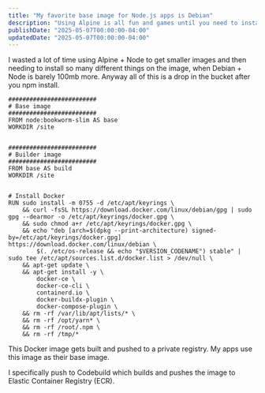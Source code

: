 ```yaml
---
title: "My favorite base image for Node.js apps is Debian"
description: "Using Alpine is all fun and games until you need to install something for which there is no prebuilt musl package, and now you need to install the entire universe & build it from source."
publishDate: "2025-05-07T00:00:00-04:00"
updatedDate: "2025-05-07T00:00:00-04:00"
---
```


I wasted a lot of time using Alpine + Node to get smaller images and then needing to install so many different things on the image, when Debian + Node is barely 100mb more. Anyway all of this is a drop in the bucket after you npm install.

```plaintext:Dockerfile showLineNumbers
#########################
# Base image
#########################
FROM node:bookworm-slim AS base
WORKDIR /site


#########################
# Builder image
#########################
FROM base AS build
WORKDIR /site


# Install Docker
RUN sudo install -m 0755 -d /etc/apt/keyrings \
    && curl -fsSL https://download.docker.com/linux/debian/gpg | sudo gpg --dearmor -o /etc/apt/keyrings/docker.gpg \
    && sudo chmod a+r /etc/apt/keyrings/docker.gpg \
    && echo "deb [arch=$(dpkg --print-architecture) signed-by=/etc/apt/keyrings/docker.gpg] https://download.docker.com/linux/debian \
        $(. /etc/os-release && echo "$VERSION_CODENAME") stable" | sudo tee /etc/apt/sources.list.d/docker.list > /dev/null \
    && apt-get update \
    && apt-get install -y \
        docker-ce \
        docker-ce-cli \
        containerd.io \
        docker-buildx-plugin \
        docker-compose-plugin \
    && rm -rf /var/lib/apt/lists/* \
    && rm -rf /opt/yarn* \
    && rm -rf /root/.npm \
    && rm -rf /tmp/*
```

This Docker image gets built and pushed to a private registry. My apps use this image as their base image.

I specifically push to Codebuild which builds and pushes the image to Elastic Container Registry (ECR).
